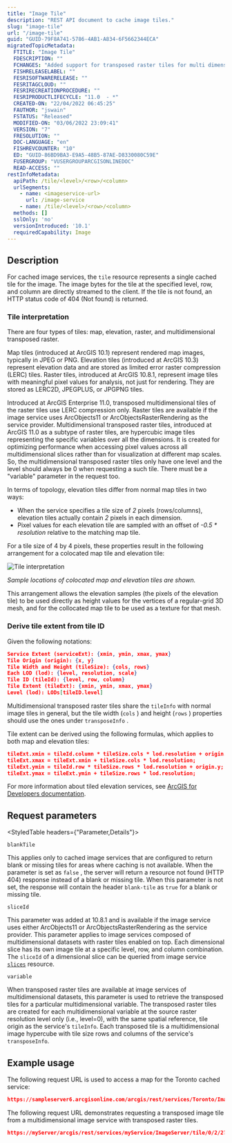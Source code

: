 ```yaml
---
title: "Image Tile"
description: "REST API document to cache image tiles."
slug: "image-tile"
url: "/image-tile"
guid: "GUID-79F8A741-5786-4AB1-A834-6F5662344ECA"
migratedTopicMetadata:
  FTITLE: "Image Tile"
  FDESCRIPTION: ""
  FCHANGES: "Added support for transposed raster tiles for multi dimensional data. "
  FISHRELEASELABEL: ""
  FESRISOFTWARERELEASE: ""
  FESRITAGCLOUD: ""
  FESRIRECREATIONPROCEDURE: ""
  FESRIPRODUCTLIFECYCLE: "11.0  - *"
  CREATED-ON: "22/04/2022 06:45:25"
  FAUTHOR: "jswain"
  FSTATUS: "Released"
  MODIFIED-ON: "03/06/2022 23:09:41"
  VERSION: "7"
  FRESOLUTION: ""
  DOC-LANGUAGE: "en"
  FISHREVCOUNTER: "10"
  ED: "GUID-86BD9BA3-E9A5-48B5-87AE-D8330080C59E"
  FUSERGROUP: "VUSERGROUPARCGISONLINEDOC"
  READ-ACCESS: ""
restInfoMetadata:
  apiPath: /tile/<level>/<row>/<column>
  urlSegments:
    - name: <imageservice-url>
      url: /image-service
    - name: /tile/<level>/<row>/<column>
  methods: []
  sslOnly: 'no'
  versionIntroduced: '10.1'
  requiredCapability: Image
---
```


## Description

For cached image services, the `tile` resource represents a single cached tile for the image. The image bytes for the tile at the specified level, row, and column are directly streamed to the client. If the tile is not found, an HTTP status code of 404 (Not found) is returned.

### Tile interpretation

There are four types of tiles: map, elevation, raster, and multidimensional transposed raster. 

Map tiles (introduced at ArcGIS 10.1) represent rendered map images, typically in JPEG or PNG. Elevation tiles (introduced at ArcGIS 10.3) represent elevation data and are stored as limited error raster compression (LERC) tiles. Raster tiles, introduced at ArcGIS 10.8.1, represent image tiles with meaningful pixel values for analysis, not just for rendering. They are stored as LERC2D, JPEGPLUS, or JPGPNG tiles. 

Introduced at ArcGIS Enterprise 11.0, transposed multidimensional tiles of the raster tiles use LERC compression only. Raster tiles are available if the image service uses ArcObjects11 or ArcObjectsRasterRendering as the service provider. Multidimensional transposed raster tiles, introduced at ArcGIS 11.0 as a subtype of raster tiles, are hypercubic image tiles representing the specific variables over all the dimensions. It is created for optimizing performance when accessing pixel values across all multidimensional slices rather than for visualization at different map scales. So, the multidimensional transposed raster tiles only have one level and the level should always be 0 when requesting a such tile. There must be a "variable" parameter in the request too.

In terms of topology, elevation tiles differ from normal map tiles in two ways:

-   When the service specifies a tile size of _2_ pixels (rows/columns), elevation tiles actually contain _2_ pixels in each dimension.
-   Pixel values for each elevation tile are sampled with an offset of _-0.5 \* resolution_ relative to the matching map tile.

For a tile size of 4 by 4 pixels, these properties result in the following arrangement for a colocated map tile and elevation tile:

![Tile interpretation](./images/GUID-EE4F950C-33FC-4BD7-B272-7FD514706B59-web.png)

_Sample locations of colocated map and elevation tiles are shown._

This arrangement allows the elevation samples (the pixels of the elevation tile) to be used directly as height values for the vertices of a regular-grid 3D mesh, and for the collocated map tile to be used as a texture for that mesh.

### Derive tile extent from tile ID

Given the following notations:

```json
Service Extent (serviceExt): {xmin, ymin, xmax, ymax} 
Tile Origin (origin): {x, y}
Tile Width and Height (tileSize): {cols, rows}
Each LOD (lod): {level, resolution, scale}
Tile ID (tileId): {level, row, column}
Tile Extent (tileExt): {xmin, ymin, xmax, ymax}
Level (lod): LODs[tileID.level]
```

 

Multidimensional transposed raster tiles share the `tileInfo`  with normal image tiles in general, but the tile width (`cols` ) and height (`rows` ) properties should use the ones under `transposeInfo` .

Tile extent can be derived using the following formulas, which applies to both map and elevation tiles:

```json
tileExt.xmin = tileId.column * tileSize.cols * lod.resolution + origin.x;
tileExt.xmax = tileExt.xmin + tileSize.cols * lod.resolution;
tileExt.ymin = tileId.row * tileSize.rows * lod.resolution + origin.y;
tileExt.ymax = tileExt.ymin + tileSize.rows * lod.resolution;
```

 

For more information about tiled elevation services, see [ArcGIS for Developers documentation](http://links.esri.com/TiledElevationService).

## Request parameters

<StyledTable headers={"Parameter,Details"}>

<StyledTableRow>

<StyledTableCell cellStyle="markdown">

`blankTile` 

</StyledTableCell>

<StyledTableCell cellStyle="markdown">

This applies only to cached image services that are configured to return blank or missing tiles for areas where caching is not available. When the parameter is set as `false` , the server will return a resource not found (HTTP 404) response instead of a blank or missing tile. When this parameter is not set, the response will contain the header `blank-tile` as `true` for a blank or missing tile.

</StyledTableCell>

</StyledTableRow>

<StyledTableRow>

<StyledTableCell cellStyle="markdown">

`sliceId` 

</StyledTableCell>

<StyledTableCell cellStyle="markdown">

This parameter was added at 10.8.1 and is available if the image service uses either ArcObjects11 or ArcObjectsRasterRendering as the service provider. This parameter applies to image services composed of multidimensional datasets with raster tiles enabled on top. Each dimensional slice has its own image tile at a specific level, row, and column combination. The `sliceId` of a dimensional slice can be queried from image service [`slices`](/slices) resource.

</StyledTableCell>

</StyledTableRow>

<StyledTableRow>

<StyledTableCell cellStyle="markdown">

`variable` 

</StyledTableCell>

<StyledTableCell cellStyle="markdown">

When transposed raster tiles are available at image services of multidimensional datasets, this parameter is used to retrieve the transposed tiles for a particular multidimensional variable. The transposed raster tiles are created for each multidimensional variable at the source raster resolution level only (i.e., level=0), with the same spatial reference, tile origin as the service's `tileInfo`. Each transposed tile is a multidimensional image hypercube with tile size rows and columns of the service's `transposeInfo`.

</StyledTableCell>

</StyledTableRow>

</StyledTable>

## Example usage

The following request URL is used to access a map for the Toronto cached service:

```json
https://sampleserver6.arcgisonline.com/arcgis/rest/services/Toronto/ImageServer/tile/13/2990/2289
```

 

The following request URL demonstrates requesting a transposed image tile from a multidimensional image service with transposed raster tiles.

```json
https://myServer/arcgis/rest/services/myService/ImageServer/tile/0/2/2?variable=myVariableName
```

 
